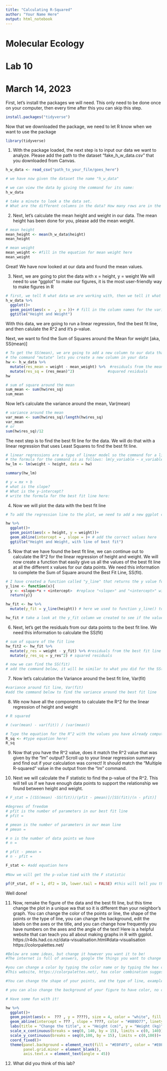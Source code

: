 ```yaml
---
title: "Calculating R-Squared"
author: "Your Name Here"
output: html_notebook
---
```

# Molecular Ecology
# Lab 10
# March 14, 2023

First, let's install the packages we will need. This only need to be done once on your computer, then every time after this you can skip this step. 
```r
install.packages("tidyverse")
```

Now that we downloaded the package, we need to let R know when we want to use the package
```r
library(tidyverse)
```

1. With the package loaded, the next step is to input our data we want to analyze. 
Please add the path to the dataset "fake_h_w_data.csv" that you downloaded from Canvas.
```r
h_w_data <- read_csv("path_to_your_file/goes_here")

# we have now given the dataset the name "h_w_data" 
```

```r
# we can view the data by giving the command for its name:
h_w_data

# take a minute to look a the data set. 
# What are the different columns in the data? How many rows are in the data?
```

2. Next, let's calculate the mean height and weight in our data. The mean height has been done for you, please add the mean weight. 
```r
# mean height
mean_height <- mean(h_w_data$height)
mean_height

# mean weight
mean_weight <- #fill in the equation for mean weight here
mean_weight
```

Great! We have now looked at our data and found the mean values.

3. Next, we are going to plot the data with x = height, y = weight
We will need to use "ggplot" to make our figures, it is the most user-friendly way to make figures in R
```r
# first, we tell R what data we are working with, then we tell it what we want to do with that data
h_w_data %>% 
  ggplot()+
  geom_point(aes(x =  , y = ))+ # fill in the column names for the variables we want to plot on the graph
  ggtitle("Height and Weight")
```

With this data, we are going to run a linear regression, find the best fit line, and then calulate the R^2 and it's p-value.

Next, we want to find the Sum of Squares around the Mean for weight [aka, SS(mean)]
```r
# To get the SS(mean), we are going to add a new column to our data that subtracts to the weight of each point by the mean weight (which we just calculated above!)
# the command "mutate" lets you create a new column in your data
hw <- h_w_data %>% 
  mutate(res_mean = weight - mean_weight) %>%  #residuals from the mean
  mutate(res_sq = (res_mean)^2)               #squared residuals
hw

# sum of square around the mean
sum_mean <- sum(hw$res_sq)
sum_mean
```

Now let's calculate the variance around the mean, Var(mean)
```r
# variance around the mean
var_mean <- sum(hw$res_sq)/length(hw$res_sq)
var_mean
# or
sum(hw$res_sq)/12
```

The next step is to find the best fit line for the data. We will do that with a linear regression that uses Least Squares to find the best fit line. 
```r
# linear regressions are a type of linear model so the command for a linear regression is "lm"
# the formula for the command is as follows: lm(y_variable ~ x_variable)
hw_lm <- lm(weight ~ height, data = hw)

summary(hw_lm)

# y = mx + b
# what is the slope? 
# What is the y-intercept?
# write the formula for the best fit line here:

```

4. Now we will plot the data with the best fit line
```r
# To add the regression line to the plot, we need to add a new ggplot command, which is geom_abline(), we will then tell R the y-intercept and the slope of the line we want to add

hw %>% 
  ggplot()+
  geom_point(aes(x = height, y = weight))+
  geom_abline(intercept = , slope = )+ # add the correct values here
  ggtitle("Height and Weight, with line of best fit")
```

5. Now that we have found the best fit line, we can continue out to calculate the R^2 for the linear regression of height and weight. We will now create a function that easily give us all the values of the best fit line at all the different x values for our data points. We need this information to complete the Sum of Square around the Best Fit Line, SS(fit).
```r
# I have created a function called "y_line" that returns the y value for points along our best fit line at the x values given into the function. 
y_line <- function(x){ 
  y <- <slope>*x + <intercept>  #replace "<slope>" and "<intercept>" with the real values
  return(y)}

hw_fit <- hw %>% 
  mutate(y_fit = y_line(height)) # here we used to function y_line() to fill in the values for the y_fit column that were created. This will add the y values for the best fit line at each height in our dataset. 

hw_fit # take a look at the y_fit column we created to see if the values make sense, to check that our function worked correctly
```

6. Next, let's get the residuals from our data points to the best fit line. We need this information to calculate the SS(fit)
```r
# sum of square of the fit line
hw_fit2 <- hw_fit %>% 
  mutate(y_res = weight - y_fit) %>% #residuals from the best fit line
  mutate(y_res_sq = y_res^2) # squared residuals

# now we can find the SS(fit)
# add the command below, it will be similar to what you did for the SS(mean)


```

7. Now let's calculation the Variance around the best fit line, Var(fit)
```r
#variance around fit line, Var(fit)
#add the command below to find the variance around the best fit line


```


8. We now have all the components to calculate the R^2 for the linear regression of height and weight
```r
# R squared

# (var(mean) - var(fit)) / (var(mean))

# Type the equation for the R^2 with the values you have already computed. 
R_sq <- #type equation here!
R_sq

```

9. Now that you have the R^2 value, does it match the R^2 value that was given by the "lm" output? Scroll up to your linear regression summary and find out if your calculation was correct! It should match the "Multiple R-squared" value in the output from the "lm" command.

10. Next we will calculate the F statistic to find the p-value of the R^2. This will tell us if we have enough data points to support the relationship we found between height and weight.
```r
# F_stat = [(SS(mean) -SS(fit))/(pfit - pmean)]/[SS(fit)/(n - pfit)]

#degrees of freedom
# pfit is the number of parameters in our best fit line
# pfit = 

# pmean is the number of parameters in our mean line
# pmean = 

# n is the number of data points we have
# n = 

# pfit - pmean = 
# n - pfit = 

F_stat <- #add equation here
  
#Now we will get the p-value tied with the F statistic

pf(F_stat, df = 1, df2 = 10, lower.tail = FALSE) #this will tell you the p-value!

```

Well done!

11. Now, remake the figure of the data and the best fit line, but this time change the plot in a unique wa that so it is different than your neighbor's graph. You can change the color of the points or line, the shape of the points or the type of line, you can change the background, edit the labels on the axes or the title, and you can change how frequently you have numbers on the axes and the angle of the text! Here is a helpful website that can teach you all about making graphs in R with ggplot. https://r4ds.had.co.nz/data-visualisation.html#data-visualisation
https://colorpalettes.net/

```r
#Below are some ideas, but change it however you want it to be! 
#The internet is full of answers, google the things you want to change to learn the code for it!

#you can change a color by typing the color name or by typing the hex code for the color. 
#This website, https://colorpalettes.net/, has color combination suggestions and all the hex codes!

#You can change the shape of your points, and the type of line, examples here: http://www.sthda.com/english/wiki/ggplot2-line-types-how-to-change-line-types-of-a-graph-in-r-software , http://www.sthda.com/english/wiki/ggplot2-point-shapes

# you can also change the background of your figure to have color, no color, lines or no lines: http://www.sthda.com/english/wiki/ggplot2-themes-and-background-colors-the-3-elements 

# Have some fun with it!

hw %>% 
  ggplot()+
  geom_point(aes(x =  ??? , y = ????), size = 4, color = "white", fill = "#217074", shape = 23 )+
  geom_abline(intercept = ??? , slope = ????, color = "#8B9D77", linetype = "dashed", size = 1.5)+ 
  labs(title = "Change the title", x = "Height (cm)", y = "Weight (kg)")+
  scale_x_continuous(breaks = seq(0, 140, by = 15), limits = c(0, 140))+
  scale_y_continuous(breaks = seq(0,100, by = 15), limits = c(0,100))+
  coord_fixed()+
  theme(panel.background = element_rect(fill = "#E0F4F5", color = "#E0F4F5"),
        panel.grid.minor = element_blank(),
        axis.text.x = element_text(angle = 45))
```


12. What did you think of this lab? 



